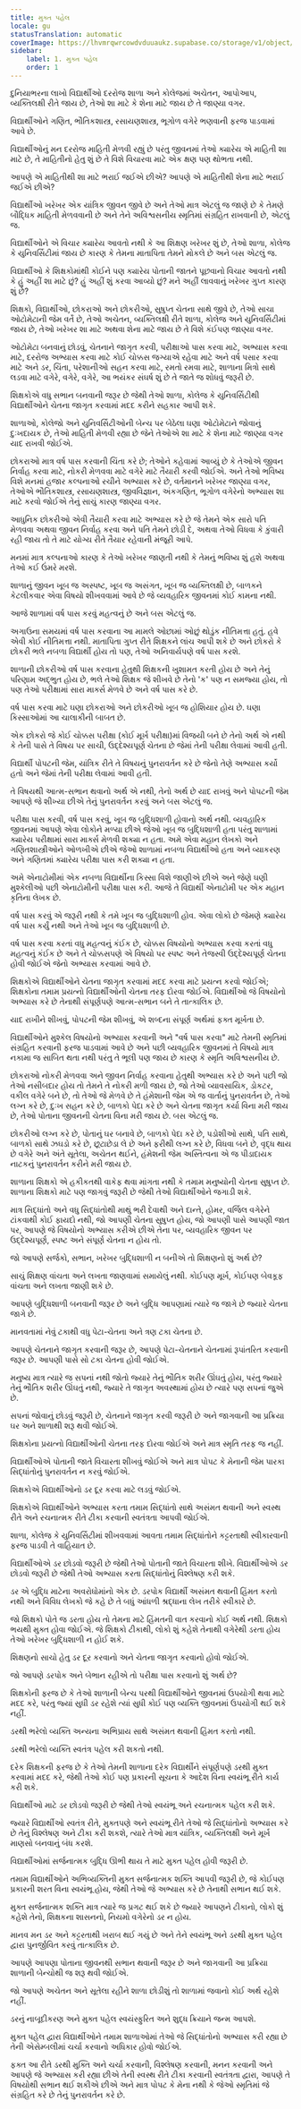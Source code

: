 ```yaml
---
title: મુક્ત પહેલ
locale: gu
statusTranslation: automatic
coverImage: https://lhvmrqwrcowdvduuaukz.supabase.co/storage/v1/object/public/strapi-uploads/small_cover-educacion-fundamental.webp-2d51a7828a2b1309555be27f7e2a61a0.webp
sidebar:
    label: 1. મુક્ત પહેલ
    order: 1
---
```

દુનિયાભરના લાખો વિદ્યાર્થીઓ દરરોજ શાળા અને કોલેજમાં અચેતન, આપોઆપ, વ્યક્તિલક્ષી રીતે જાય છે, તેઓ શા માટે કે શેના માટે જાય છે તે જાણ્યા વગર.

વિદ્યાર્થીઓને ગણિત, ભૌતિકશાસ્ત્ર, રસાયણશાસ્ત્ર, ભૂગોળ વગેરે ભણવાની ફરજ પાડવામાં આવે છે.

વિદ્યાર્થીઓનું મન દરરોજ માહિતી મેળવી રહ્યું છે પરંતુ જીવનમાં તેઓ ક્યારેય એ માહિતી શા માટે છે, તે માહિતીનો હેતુ શું છે તે વિશે વિચારવા માટે એક ક્ષણ પણ થોભતા નથી.

આપણે એ માહિતીથી શા માટે ભરાઈ જઈએ છીએ? આપણે એ માહિતીથી શેના માટે ભરાઈ જઈએ છીએ?

વિદ્યાર્થીઓ ખરેખર એક યાંત્રિક જીવન જીવે છે અને તેઓ માત્ર એટલું જ જાણે છે કે તેમણે બૌદ્ધિક માહિતી મેળવવાની છે અને તેને અવિશ્વસનીય સ્મૃતિમાં સંગ્રહિત રાખવાની છે, એટલું જ.

વિદ્યાર્થીઓને એ વિચાર ક્યારેય આવતો નથી કે આ શિક્ષણ ખરેખર શું છે, તેઓ શાળા, કોલેજ કે યુનિવર્સિટીમાં જાય છે કારણ કે તેમના માતાપિતા તેમને મોકલે છે અને બસ એટલું જ.

વિદ્યાર્થીઓ કે શિક્ષકોમાંથી કોઈને પણ ક્યારેય પોતાની જાતને પૂછવાનો વિચાર આવતો નથી કે હું અહીં શા માટે છું? હું અહીં શું કરવા આવ્યો છું? મને અહીં લાવવાનું ખરેખર ગુપ્ત કારણ શું છે?

શિક્ષકો, વિદ્યાર્થીઓ, છોકરાઓ અને છોકરીઓ, સુષુપ્ત ચેતના સાથે જીવે છે, તેઓ સાચા ઓટોમેટાની જેમ વર્તે છે, તેઓ અચેતન, વ્યક્તિલક્ષી રીતે શાળા, કોલેજ અને યુનિવર્સિટીમાં જાય છે, તેઓ ખરેખર શા માટે અથવા શેના માટે જાય છે તે વિશે કંઈપણ જાણ્યા વગર.

ઓટોમેટા બનવાનું છોડવું, ચેતનાને જાગૃત કરવી, પરીક્ષાઓ પાસ કરવા માટે, અભ્યાસ કરવા માટે, દરરોજ અભ્યાસ કરવા માટે કોઈ ચોક્કસ જગ્યાએ રહેવા માટે અને વર્ષ પસાર કરવા માટે અને ડર, ચિંતા, પરેશાનીઓ સહન કરવા માટે, રમતો રમવા માટે, શાળાના મિત્રો સાથે લડવા માટે વગેરે, વગેરે, વગેરે, આ ભયંકર સંઘર્ષ શું છે તે જાતે જ શોધવું જરૂરી છે.

શિક્ષકોએ વધુ સભાન બનવાની જરૂર છે જેથી તેઓ શાળા, કોલેજ કે યુનિવર્સિટીથી વિદ્યાર્થીઓને ચેતના જાગૃત કરવામાં મદદ કરીને સહકાર આપી શકે.

શાળાઓ, કોલેજો અને યુનિવર્સિટીઓની બેન્ચ પર બેઠેલા ઘણા ઓટોમેટાને જોવાનું દુઃખદાયક છે, તેઓ માહિતી મેળવી રહ્યા છે જેને તેઓએ શા માટે કે શેના માટે જાણ્યા વગર યાદ રાખવી જોઈએ.

છોકરાઓ માત્ર વર્ષ પાસ કરવાની ચિંતા કરે છે; તેઓને કહેવામાં આવ્યું છે કે તેઓએ જીવન નિર્વાહ કરવા માટે, નોકરી મેળવવા માટે વગેરે માટે તૈયારી કરવી જોઈએ. અને તેઓ ભવિષ્ય વિશે મનમાં હજાર કલ્પનાઓ રચીને અભ્યાસ કરે છે, વર્તમાનને ખરેખર જાણ્યા વગર, તેઓએ ભૌતિકશાસ્ત્ર, રસાયણશાસ્ત્ર, જીવવિજ્ઞાન, અંકગણિત, ભૂગોળ વગેરેનો અભ્યાસ શા માટે કરવો જોઈએ તેનું સાચું કારણ જાણ્યા વગર.

આધુનિક છોકરીઓ એવી તૈયારી કરવા માટે અભ્યાસ કરે છે જે તેમને એક સારો પતિ મેળવવા અથવા જીવન નિર્વાહ કરવા અને પતિ તેમને છોડી દે, અથવા તેઓ વિધવા કે કુંવારી રહી જાય તો તે માટે યોગ્ય રીતે તૈયાર રહેવાની મંજૂરી આપે.

મનમાં માત્ર કલ્પનાઓ કારણ કે તેઓ ખરેખર જાણતી નથી કે તેમનું ભવિષ્ય શું હશે અથવા તેઓ કઈ ઉંમરે મરશે.

શાળાનું જીવન ખૂબ જ અસ્પષ્ટ, ખૂબ જ અસંગત, ખૂબ જ વ્યક્તિલક્ષી છે, બાળકને કેટલીકવાર એવા વિષયો શીખવવામાં આવે છે જે વ્યવહારિક જીવનમાં કોઈ કામના નથી.

આજે શાળામાં વર્ષ પાસ કરવું મહત્વનું છે અને બસ એટલું જ.

અગાઉના સમયમાં વર્ષ પાસ કરવાના આ મામલે ઓછામાં ઓછું થોડુંક નીતિમત્તા હતું. હવે એવી કોઈ નીતિમત્તા નથી. માતાપિતા ગુપ્ત રીતે શિક્ષકને લાંચ આપી શકે છે અને છોકરો કે છોકરી ભલે નબળા વિદ્યાર્થી હોય તો પણ, તેઓ અનિવાર્યપણે વર્ષ પાસ કરશે.

શાળાની છોકરીઓ વર્ષ પાસ કરવાના હેતુથી શિક્ષકની ખુશામત કરતી હોય છે અને તેનું પરિણામ અદ્ભુત હોય છે, ભલે તેઓ શિક્ષક જે શીખવે છે તેનો 'ક' પણ ન સમજ્યા હોય, તો પણ તેઓ પરીક્ષામાં સારા માર્ક્સ મેળવે છે અને વર્ષ પાસ કરે છે.

વર્ષ પાસ કરવા માટે ઘણા છોકરાઓ અને છોકરીઓ ખૂબ જ હોશિયાર હોય છે. ઘણા કિસ્સાઓમાં આ ચાલાકીની બાબત છે.

એક છોકરો જે કોઈ ચોક્કસ પરીક્ષા (કોઈ મૂર્ખ પરીક્ષા)માં વિજયી બને છે તેનો અર્થ એ નથી કે તેની પાસે તે વિષય પર સાચી, ઉદ્દેશ્યપૂર્ણ ચેતના છે જેમાં તેની પરીક્ષા લેવામાં આવી હતી.

વિદ્યાર્થી પોપટની જેમ, યાંત્રિક રીતે તે વિષયનું પુનરાવર્તન કરે છે જેનો તેણે અભ્યાસ કર્યો હતો અને જેમાં તેની પરીક્ષા લેવામાં આવી હતી.

તે વિષયથી આત્મ-સભાન થવાનો અર્થ એ નથી, તેનો અર્થ છે યાદ રાખવું અને પોપટની જેમ આપણે જે શીખ્યા છીએ તેનું પુનરાવર્તન કરવું અને બસ એટલું જ.

પરીક્ષા પાસ કરવી, વર્ષ પાસ કરવું, ખૂબ જ બુદ્ધિશાળી હોવાનો અર્થ નથી. વ્યવહારિક જીવનમાં આપણે એવા લોકોને મળ્યા છીએ જેઓ ખૂબ જ બુદ્ધિશાળી હતા પરંતુ શાળામાં ક્યારેય પરીક્ષામાં સારા માર્ક્સ મેળવી શક્યા ન હતા. અમે એવા મહાન લેખકો અને ગણિતશાસ્ત્રીઓને ઓળખીએ છીએ જેઓ શાળામાં નબળા વિદ્યાર્થીઓ હતા અને વ્યાકરણ અને ગણિતમાં ક્યારેય પરીક્ષા પાસ કરી શક્યા ન હતા.

અમે એનાટોમીમાં એક નબળા વિદ્યાર્થીના કિસ્સા વિશે જાણીએ છીએ અને જેણે ઘણી મુશ્કેલીઓ પછી એનાટોમીની પરીક્ષા પાસ કરી. આજે તે વિદ્યાર્થી એનાટોમી પર એક મહાન કૃતિના લેખક છે.

વર્ષ પાસ કરવું એ જરૂરી નથી કે તમે ખૂબ જ બુદ્ધિશાળી હોવ. એવા લોકો છે જેમણે ક્યારેય વર્ષ પાસ કર્યું નથી અને તેઓ ખૂબ જ બુદ્ધિશાળી છે.

વર્ષ પાસ કરવા કરતાં વધુ મહત્વનું કંઈક છે, ચોક્કસ વિષયોનો અભ્યાસ કરવા કરતાં વધુ મહત્વનું કંઈક છે અને તે ચોક્કસપણે એ વિષયો પર સ્પષ્ટ અને તેજસ્વી ઉદ્દેશ્યપૂર્ણ ચેતના હોવી જોઈએ જેનો અભ્યાસ કરવામાં આવે છે.

શિક્ષકોએ વિદ્યાર્થીઓને ચેતના જાગૃત કરવામાં મદદ કરવા માટે પ્રયત્ન કરવો જોઈએ; શિક્ષકોના તમામ પ્રયત્નો વિદ્યાર્થીઓની ચેતના તરફ દોરવા જોઈએ. વિદ્યાર્થીઓ જે વિષયોનો અભ્યાસ કરે છે તેનાથી સંપૂર્ણપણે આત્મ-સભાન બને તે તાત્કાલિક છે.

યાદ રાખીને શીખવું, પોપટની જેમ શીખવું, એ શબ્દના સંપૂર્ણ અર્થમાં ફક્ત મૂર્ખતા છે.

વિદ્યાર્થીઓને મુશ્કેલ વિષયોનો અભ્યાસ કરવાની અને "વર્ષ પાસ કરવા" માટે તેમની સ્મૃતિમાં સંગ્રહિત કરવાની ફરજ પાડવામાં આવે છે અને પછી વ્યવહારિક જીવનમાં તે વિષયો માત્ર નકામા જ સાબિત થતા નથી પરંતુ તે ભૂલી પણ જાય છે કારણ કે સ્મૃતિ અવિશ્વસનીય છે.

છોકરાઓ નોકરી મેળવવા અને જીવન નિર્વાહ કરવાના હેતુથી અભ્યાસ કરે છે અને પછી જો તેઓ નસીબદાર હોય તો તેમને તે નોકરી મળી જાય છે, જો તેઓ વ્યાવસાયિક, ડોકટર, વકીલ વગેરે બને છે, તો તેઓ જે મેળવે છે તે હંમેશાની જેમ એ જ વાર્તાનું પુનરાવર્તન છે, તેઓ લગ્ન કરે છે, દુઃખ સહન કરે છે, બાળકો પેદા કરે છે અને ચેતના જાગૃત કર્યા વિના મરી જાય છે, તેઓ પોતાના જીવનની ચેતના વિના મરી જાય છે. બસ એટલું જ.

છોકરીઓ લગ્ન કરે છે, પોતાનું ઘર બનાવે છે, બાળકો પેદા કરે છે, પડોશીઓ સાથે, પતિ સાથે, બાળકો સાથે ઝઘડો કરે છે, છૂટાછેડા લે છે અને ફરીથી લગ્ન કરે છે, વિધવા બને છે, વૃદ્ધ થાય છે વગેરે અને અંતે સૂતેલા, અચેતન થઈને, હંમેશની જેમ અસ્તિત્વના એ જ પીડાદાયક નાટકનું પુનરાવર્તન કરીને મરી જાય છે.

શાળાના શિક્ષકો એ હકીકતથી વાકેફ થવા માંગતા નથી કે તમામ મનુષ્યોની ચેતના સુષુપ્ત છે. શાળાના શિક્ષકો માટે પણ જાગવું જરૂરી છે જેથી તેઓ વિદ્યાર્થીઓને જગાડી શકે.

માત્ર સિદ્ધાંતો અને વધુ સિદ્ધાંતોથી માથું ભરી દેવાથી અને દાન્તે, હોમર, વર્જિલ વગેરેને ટાંકવાથી કોઈ ફાયદો નથી, જો આપણી ચેતના સુષુપ્ત હોય, જો આપણી પાસે આપણી જાત પર, આપણે જે વિષયોનો અભ્યાસ કરીએ છીએ તેના પર, વ્યવહારિક જીવન પર ઉદ્દેશ્યપૂર્ણ, સ્પષ્ટ અને સંપૂર્ણ ચેતના ન હોય તો.

જો આપણે સર્જકો, સભાન, ખરેખર બુદ્ધિશાળી ન બનીએ તો શિક્ષણનો શું અર્થ છે?

સાચું શિક્ષણ વાંચતા અને લખતા જાણવામાં સમાયેલું નથી. કોઈપણ મૂર્ખ, કોઈપણ બેવકૂફ વાંચતા અને લખતા જાણી શકે છે.

આપણે બુદ્ધિશાળી બનવાની જરૂર છે અને બુદ્ધિ આપણામાં ત્યારે જ જાગે છે જ્યારે ચેતના જાગે છે.

માનવતામાં નેવું ટકાથી વધુ પેટા-ચેતના અને ત્રણ ટકા ચેતના છે.

આપણે ચેતનાને જાગૃત કરવાની જરૂર છે, આપણે પેટા-ચેતનાને ચેતનામાં રૂપાંતરિત કરવાની જરૂર છે. આપણી પાસે સો ટકા ચેતના હોવી જોઈએ.

મનુષ્ય માત્ર ત્યારે જ સપનાં નથી જોતો જ્યારે તેનું ભૌતિક શરીર ઊંઘતું હોય, પરંતુ જ્યારે તેનું ભૌતિક શરીર ઊંઘતું નથી, જ્યારે તે જાગૃત અવસ્થામાં હોય છે ત્યારે પણ સપનાં જુએ છે.

સપનાં જોવાનું છોડવું જરૂરી છે, ચેતનાને જાગૃત કરવી જરૂરી છે અને જાગવાની આ પ્રક્રિયા ઘર અને શાળાથી શરૂ થવી જોઈએ.

શિક્ષકોના પ્રયત્નો વિદ્યાર્થીઓની ચેતના તરફ દોરવા જોઈએ અને માત્ર સ્મૃતિ તરફ જ નહીં.

વિદ્યાર્થીઓએ પોતાની જાતે વિચારતા શીખવું જોઈએ અને માત્ર પોપટ કે મેનાની જેમ પારકા સિદ્ધાંતોનું પુનરાવર્તન ન કરવું જોઈએ.

શિક્ષકોએ વિદ્યાર્થીઓનો ડર દૂર કરવા માટે લડવું જોઈએ.

શિક્ષકોએ વિદ્યાર્થીઓને અભ્યાસ કરતા તમામ સિદ્ધાંતો સાથે અસંમત થવાની અને સ્વસ્થ રીતે અને રચનાત્મક રીતે ટીકા કરવાની સ્વતંત્રતા આપવી જોઈએ.

શાળા, કોલેજ કે યુનિવર્સિટીમાં શીખવવામાં આવતા તમામ સિદ્ધાંતોને કટ્ટરતાથી સ્વીકારવાની ફરજ પાડવી તે વાહિયાત છે.

વિદ્યાર્થીઓએ ડર છોડવો જરૂરી છે જેથી તેઓ પોતાની જાતે વિચારતા શીખે. વિદ્યાર્થીઓએ ડર છોડવો જરૂરી છે જેથી તેઓ અભ્યાસ કરતા સિદ્ધાંતોનું વિશ્લેષણ કરી શકે.

ડર એ બુદ્ધિ માટેના અવરોધોમાંનો એક છે. ડરપોક વિદ્યાર્થી અસંમત થવાની હિંમત કરતો નથી અને વિવિધ લેખકો જે કહે છે તે બધું આંધળી શ્રદ્ધાના લેખ તરીકે સ્વીકારે છે.

જો શિક્ષકો પોતે જ ડરતા હોય તો તેમના માટે હિંમતની વાત કરવાનો કોઈ અર્થ નથી. શિક્ષકો ભયથી મુક્ત હોવા જોઈએ. જે શિક્ષકો ટીકાથી, લોકો શું કહેશે તેનાથી વગેરેથી ડરતા હોય તેઓ ખરેખર બુદ્ધિશાળી ન હોઈ શકે.

શિક્ષણનો સાચો હેતુ ડર દૂર કરવાનો અને ચેતના જાગૃત કરવાનો હોવો જોઈએ.

જો આપણે ડરપોક અને બેભાન રહીએ તો પરીક્ષા પાસ કરવાનો શું અર્થ છે?

શિક્ષકોની ફરજ છે કે તેઓ શાળાની બેન્ચ પરથી વિદ્યાર્થીઓને જીવનમાં ઉપયોગી થવા માટે મદદ કરે, પરંતુ જ્યાં સુધી ડર રહેશે ત્યાં સુધી કોઈ પણ વ્યક્તિ જીવનમાં ઉપયોગી થઈ શકે નહીં.

ડરથી ભરેલો વ્યક્તિ અન્યના અભિપ્રાય સાથે અસંમત થવાની હિંમત કરતો નથી.

ડરથી ભરેલો વ્યક્તિ સ્વતંત્ર પહેલ કરી શકતો નથી.

દરેક શિક્ષકની ફરજ છે કે તેઓ તેમની શાળાના દરેક વિદ્યાર્થીને સંપૂર્ણપણે ડરથી મુક્ત કરવામાં મદદ કરે, જેથી તેઓ કોઈ પણ પ્રકારની સૂચના કે આદેશ વિના સ્વયંભૂ રીતે કાર્ય કરી શકે.

વિદ્યાર્થીઓ માટે ડર છોડવો જરૂરી છે જેથી તેઓ સ્વયંભૂ અને રચનાત્મક પહેલ કરી શકે.

જ્યારે વિદ્યાર્થીઓ સ્વતંત્ર રીતે, મુક્તપણે અને સ્વયંભૂ રીતે તેઓ જે સિદ્ધાંતોનો અભ્યાસ કરે છે તેનું વિશ્લેષણ અને ટીકા કરી શકશે, ત્યારે તેઓ માત્ર યાંત્રિક, વ્યક્તિલક્ષી અને મૂર્ખ માણસો બનવાનું બંધ કરશે.

વિદ્યાર્થીઓમાં સર્જનાત્મક બુદ્ધિ ઊભી થાય તે માટે મુક્ત પહેલ હોવી જરૂરી છે.

તમામ વિદ્યાર્થીઓને અભિવ્યક્તિની મુક્ત સર્જનાત્મક શક્તિ આપવી જરૂરી છે, જે કોઈપણ પ્રકારની શરત વિના સ્વયંભૂ હોય, જેથી તેઓ જે અભ્યાસ કરે છે તેનાથી સભાન થઈ શકે.

મુક્ત સર્જનાત્મક શક્તિ માત્ર ત્યારે જ પ્રગટ થઈ શકે છે જ્યારે આપણને ટીકાનો, લોકો શું કહેશે તેનો, શિક્ષકના શાસનનો, નિયમો વગેરેનો ડર ન હોય.

માનવ મન ડર અને કટ્ટરતાથી ખરાબ થઈ ગયું છે અને તેને સ્વયંભૂ અને ડરથી મુક્ત પહેલ દ્વારા પુનર્જીવિત કરવું તાત્કાલિક છે.

આપણે આપણા પોતાના જીવનથી સભાન થવાની જરૂર છે અને જાગવાની આ પ્રક્રિયા શાળાની બેન્ચોથી જ શરૂ થવી જોઈએ.

જો આપણે અચેતન અને સૂતેલા રહીને શાળા છોડીશું તો શાળામાં જવાનો કોઈ અર્થ રહેશે નહીં.

ડરનું નાબૂદીકરણ અને મુક્ત પહેલ સ્વયંસ્ફુરિત અને શુદ્ધ ક્રિયાને જન્મ આપશે.

મુક્ત પહેલ દ્વારા વિદ્યાર્થીઓને તમામ શાળાઓમાં તેઓ જે સિદ્ધાંતોનો અભ્યાસ કરી રહ્યા છે તેની એસેમ્બલીમાં ચર્ચા કરવાનો અધિકાર હોવો જોઈએ.

ફક્ત આ રીતે ડરથી મુક્તિ અને ચર્ચા કરવાની, વિશ્લેષણ કરવાની, મનન કરવાની અને આપણે જે અભ્યાસ કરી રહ્યા છીએ તેની સ્વસ્થ રીતે ટીકા કરવાની સ્વતંત્રતા દ્વારા, આપણે તે વિષયોથી સભાન થઈ શકીએ છીએ અને માત્ર પોપટ કે મેના નથી કે જેઓ સ્મૃતિમાં જે સંગ્રહિત કરે છે તેનું પુનરાવર્તન કરે છે.

